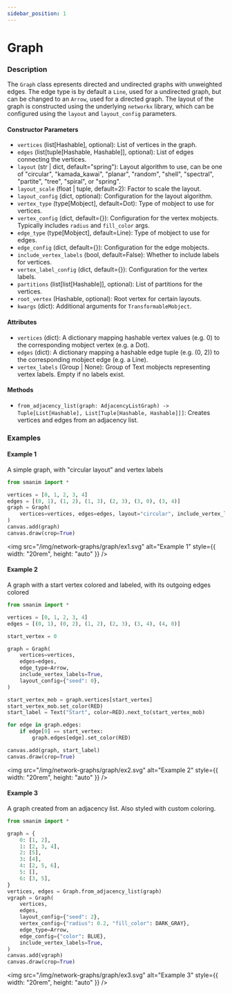 ```yaml
---
sidebar_position: 1
---
```


# Graph

### Description

The `Graph` class epresents directed and undirected graphs with unweighted edges.
The edge type is by default a `Line`, used for a undirected graph, but can be changed to an `Arrow`, used for a directed graph.
The layout of the graph is constructed using the underlying `networkx` library, which can be configured using the `layout` and `layout_config` parameters.

#### Constructor Parameters

- `vertices` (list[Hashable], optional): List of vertices in the graph.
- `edges` (list[tuple[Hashable, Hashable]], optional): List of edges connecting the vertices.
- `layout` (str | dict, default="spring"): Layout algorithm to use, can be one of "circular", "kamada_kawai", "planar", "random", "shell", "spectral", "partite", "tree", "spiral", or "spring".
- `layout_scale` (float | tuple, default=2): Factor to scale the layout.
- `layout_config` (dict, optional): Configuration for the layout algorithm.
- `vertex_type` (type[Mobject], default=Dot): Type of mobject to use for vertices.
- `vertex_config` (dict, default={}): Configuration for the vertex mobjects. Typically includes `radius` and `fill_color` args.
- `edge_type` (type[Mobject], default=Line): Type of mobject to use for edges.
- `edge_config` (dict, default={}): Configuration for the edge mobjects.
- `include_vertex_labels` (bool, default=False): Whether to include labels for vertices.
- `vertex_label_config` (dict, default={}): Configuration for the vertex labels.
- `partitions` (list[list[Hashable]], optional): List of partitions for the vertices.
- `root_vertex` (Hashable, optional): Root vertex for certain layouts.
- `kwargs` (dict): Additional arguments for `TransformableMobject`.

#### Attributes

- `vertices` (dict): A dictionary mapping hashable vertex values (e.g. 0) to the corresponding mobject vertex (e.g. a Dot).
- `edges` (dict): A dictionary mapping a hashable edge tuple (e.g. (0, 2)) to the corresponding mobject edge (e.g. a Line).
- `vertex_labels` (Group | None): Group of Text mobjects representing vertex labels. Empty if no labels exist.

#### Methods

- `from_adjacency_list(graph: AdjacencyListGraph) -> Tuple[List[Hashable], List[Tuple[Hashable, Hashable]]]`: Creates vertices and edges from an adjacency list.

### Examples

#### Example 1

A simple graph, with "circular layout" and vertex labels

```python
from smanim import *

vertices = [0, 1, 2, 3, 4]
edges = [(0, 1), (1, 2), (1, 3), (2, 3), (3, 0), (3, 4)]
graph = Graph(
    vertices=vertices, edges=edges, layout="circular", include_vertex_labels=True
)
canvas.add(graph)
canvas.draw(crop=True)
```

<img
  src="/img/network-graphs/graph/ex1.svg"
  alt="Example 1"
  style={{ width: "20rem", height: "auto" }}
/>

#### Example 2

A graph with a start vertex colored and labeled, with its outgoing edges colored

```python
from smanim import *

vertices = [0, 1, 2, 3, 4]
edges = [(0, 1), (0, 2), (1, 2), (2, 3), (3, 4), (4, 0)]

start_vertex = 0

graph = Graph(
    vertices=vertices,
    edges=edges,
    edge_type=Arrow,
    include_vertex_labels=True,
    layout_config={"seed": 0},
)

start_vertex_mob = graph.vertices[start_vertex]
start_vertex_mob.set_color(RED)
start_label = Text("Start", color=RED).next_to(start_vertex_mob)

for edge in graph.edges:
    if edge[0] == start_vertex:
        graph.edges[edge].set_color(RED)

canvas.add(graph, start_label)
canvas.draw(crop=True)
```

<img
  src="/img/network-graphs/graph/ex2.svg"
  alt="Example 2"
  style={{ width: "20rem", height: "auto" }}
/>

#### Example 3

A graph created from an adjacency list. Also styled with custom coloring.

```python
from smanim import *

graph = {
    0: [1, 2],
    1: [2, 3, 4],
    2: [5],
    3: [4],
    4: [2, 5, 6],
    5: [],
    6: [3, 5],
}
vertices, edges = Graph.from_adjacency_list(graph)
vgraph = Graph(
    vertices,
    edges,
    layout_config={"seed": 2},
    vertex_config={"radius": 0.2, "fill_color": DARK_GRAY},
    edge_type=Arrow,
    edge_config={"color": BLUE},
    include_vertex_labels=True,
)
canvas.add(vgraph)
canvas.draw(crop=True)
```

<img
  src="/img/network-graphs/graph/ex3.svg"
  alt="Example 3"
  style={{ width: "20rem", height: "auto" }}
/>
